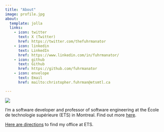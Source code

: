 ```yaml
---
title: "About"
image: profile.jpg
about:
  template: jolla
  links:
    - icon: twitter
      text: X (Twitter)
      href: https://twitter.com/thefuhrmanator
    - icon: linkedin
      text: LinkedIn
      href: https://www.linkedin.com/in/fuhrmanator/
    - icon: github
      text: Github
      href: https://github.com/fuhrmanator
    - icon: envelope
      text: Email
      href: mailto:christopher.fuhrman@etsmtl.ca

---
```


![](img/logo_ets_red_centered.svg)

I'm a software developer and professor of software engineering at the École de technologie supérieure (ETS) in Montreal. Find out more [here](https://profs.etsmtl.ca/cfuhrman).

[Here are directions](directions.html) to find my office at ETS.